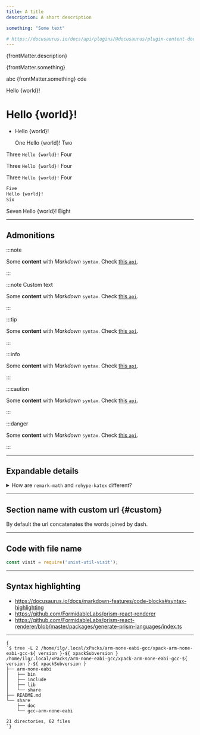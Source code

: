 ```yaml
---
title: A title
description: A short description

something: "Some text"

# https://docusaurus.io/docs/api/plugins/@docusaurus/plugin-content-docs#markdown-front-matter
---
```



{frontMatter.description}

{frontMatter.something}

<p>abc {frontMatter.something} cde</p>

Hello {world}!

# Hello {world}!

- Hello {world}!

    One
    Hello {world}!
    Two

Three `Hello {world}!` Four

Three <code>Hello {world}!</code> Four

<p>Three <code>Hello {world}!</code> Four</p>

```bash
Five
Hello {world}!
Six
```

<CodeBlock>
Seven
Hello {world}!
Eight
</CodeBlock>

---

## Admonitions

:::note

Some **content** with _Markdown_ `syntax`. Check [this `api`](#).

:::

:::note Custom text

Some **content** with _Markdown_ `syntax`. Check [this `api`](#).

:::

:::tip

Some **content** with _Markdown_ `syntax`. Check [this `api`](#).

:::

:::info

Some **content** with _Markdown_ `syntax`. Check [this `api`](#).

:::

:::caution

Some **content** with _Markdown_ `syntax`. Check [this `api`](#).

:::

:::danger

Some **content** with _Markdown_ `syntax`. Check [this `api`](#).

:::

---

## Expandable details

<details>
  <summary>How are <code>remark-math</code> and <code>rehype-katex</code> different?</summary>

In case you are wondering how Remark and Rehype are different, here is a good example. `remark-math` operates on the Markdown AST, where it sees text like `$...$`, and all it does is transform that to the JSX `<span class="math math-inline">...</span>` without doing too much with the content. This decouples the extraction of math formulae from their rendering, which means you can swap $\KaTeX$ out with other math renderers, like MathJax (with [`rehype-mathjax`](https://github.com/remarkjs/remark-math/tree/main/packages/rehype-mathjax)), just by replacing the Rehype plugin.

Next, the `rehype-katex` operates on the Hypertext AST where everything has been converted to HTML-like tags already. It traverses all the elements with `math` class and uses $\KaTeX$ to parse and render the content to actual HTML.

</details>

---

## Section name with custom url {#custom}

By default the url concatenates the words joined by dash.

---

## Code with file name

```js title="src/remark/section-prefix.js"
const visit = require('unist-util-visit');
```

---

## Syntax highlighting

- https://docusaurus.io/docs/markdown-features/code-blocks#syntax-highlighting
- https://github.com/FormidableLabs/prism-react-renderer
- https://github.com/FormidableLabs/prism-react-renderer/blob/master/packages/generate-prism-languages/index.ts

---

<pre><code className="language-console">{
`$ tree -L 2 /home/ilg/.local/xPacks/arm-none-eabi-gcc/xpack-arm-none-eabi-gcc-${ version }-${ xpackSubversion }
/home/ilg/.local/xPacks/arm-none-eabi-gcc/xpack-arm-none-eabi-gcc-${ version }-${ xpackSubversion }
├── arm-none-eabi
│   ├── bin
│   ├── include
│   ├── lib
│   └── share
├── README.md
└── share
    ├── doc
    └── gcc-arm-none-eabi

21 directories, 62 files
`}</code></pre>

